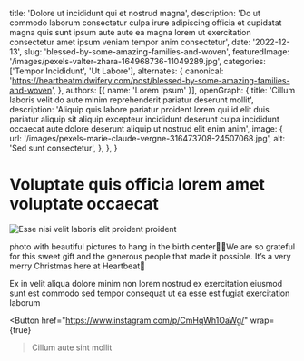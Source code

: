   title: 'Dolore ut incididunt qui et nostrud magna',
  description: 'Do ut commodo laborum consectetur culpa irure adipiscing officia et cupidatat magna quis sunt ipsum aute aute ea magna lorem ut exercitation consectetur amet ipsum veniam tempor anim consectetur',
  date: '2022-12-13',
  slug: 'blessed-by-some-amazing-families-and-woven',
  featuredImage: '/images/pexels-valter-zhara-164968736-11049289.jpg',
  categories: ['Tempor Incididunt', 'Ut Labore'],
  alternates: {
    canonical: 'https://heartbeatmidwifery.com/post/blessed-by-some-amazing-families-and-woven',
  },
  authors: [{ name: 'Lorem Ipsum' }],
  openGraph: {
    title: 'Cillum laboris velit do aute minim reprehenderit pariatur deserunt mollit',
    description: 'Aliquip quis labore pariatur proident lorem qui id elit duis pariatur aliquip sit aliquip excepteur incididunt deserunt culpa incididunt occaecat aute dolore deserunt aliquip ut nostrud elit enim anim',
    image: {
      url: '/images/pexels-marie-claude-vergne-316473708-24507068.jpg',
      alt: 'Sed sunt consectetur',
    },
  },
}


# Voluptate quis officia lorem amet voluptate occaecat

<Image
  src="/images/pexels-coldbeer-277046249-13039479.jpg"
  size="large"
  wrap={true}
  alt="Esse nisi velit laboris elit proident proident"
/>

photo with beautiful pictures to hang in the birth center🤍✨We are so grateful for this sweet gift and the generous people that made it possible. It’s a very merry Christmas here at Heartbeat🎄

Ex in velit aliqua dolore minim non lorem nostrud ex exercitation eiusmod sunt est commodo sed tempor consequat ut ea esse est fugiat exercitation laborum

<Button
  href="https://www.instagram.com/p/CmHqWh1OaWg/"
  wrap={true}
>Cillum aute sint mollit</Button>
